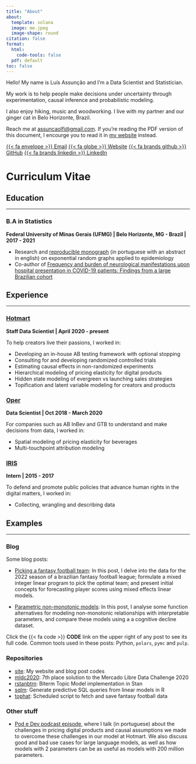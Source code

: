 ```yaml
---
title: "About"
about:
  template: solana
  image: me.jpeg
  image-shape: round
citation: false
format:
  html:
    code-tools: false
  pdf: default
toc: false
---
```


Hello! My name is Luís Assunção and I'm a Data Scientist and Statistician.

My work is to help people make decisions under uncertainty through
experimentation, causal inference and probabilistic modeling.

I also enjoy hiking, music and woodworking. I live with my partner and our
ginger cat in Belo Horizonte, Brazil.

Reach me at [assuncaolfi@gmail.com](mailto:assuncaolfi@gmail.com). If you're
reading the PDF version of this document, I encourge you to read it in [my
website](https://assuncaolfi.github.io/about.html) instead.

[{{< fa envelope >}} Email](mailto:assuncaolfi@gmail.com)
[{{< fa globe >}} Website](https://assuncaolfi.github.io)
[{{< fa brands github >}} GitHub](https://github.com/assuncaolfi)
[{{< fa brands linkedin >}} LinkedIn](https://linkedin.com/assuncaolfi)

# Curriculum Vitae

## Education

---

### B.A in Statistics

**Federal University of Minas Gerais (UFMG) | Belo Horizonte, MG - Brazil | 2017
- 2021**

* Research and [reproducible monograph](https://github.com/assuncaolfi/monografia/blob/main/monografia.pdf)
(in portuguese with an abstract in english) on exponential random graphs applied
to epidemiology
* Co-author of [Frequency and burden of neurological manifestations upon
hospital presentation in COVID-19 patients: Findings from a large Brazilian
cohort](https://pubmed.ncbi.nlm.nih.gov/36375382/)

## Experience

---

### [Hotmart](https://hotmart.com/en) 

**Staff Data Scientist | April 2020 - present**  

To help creators live their passions, I worked in:

* Developing an in-house AB testing framework with optional stopping
* Consulting for and developing randomized controlled trials
* Estimating causal effects in non-randomized experiments
* Hierarchical modeling of pricing elasticity for digital products 
* Hidden state modeling of evergreen vs launching sales strategies
* Topification and latent variable modeling for creators and products

### [Oper](https://operdata.com.br) 

**Data Scientist | Oct 2018 - March 2020**  

For companies such as AB InBev and GTB to understand and make decisions from
data, I worked in:

* Spatial modeling of pricing elasticity for beverages
* Multi-touchpoint attribution modeling

### [IRIS](https://irisbh.com.br/en/) 

**Intern | 2015 - 2017**

To defend and promote public policies that advance human rights in the digital
matters, I worked in:

* Collecting, wrangling and describing data

## Examples

---

### Blog

Some blog posts:

* [Picking a fantasy football team](https://assuncaolfi.github.io/blog/fantasy-football.html):
  In this post, I delve into the data for the 2022 season of a brazilian fantasy
  football league; formulate a mixed integer linear program to pick the optimal
  team; and present initial concepts for forecasting player scores using mixed
  effects linear models.
  
* [Parametric non-monotonic models](https://assuncaolfi.github.io/blog/non-monotonic.html):
  In this post, I analyse some function alternatives for modeling non-monotonic
  relationships with interpretable parameters, and compare these models using a
a cognitive decline dataset.

Click the {{< fa code >}} **CODE** link on the upper right of any post to see
its full code. Common tools used in these posts: Python, `polars`, `pymc` and
`pulp`.

### Repositories

* [site](https://github.com/assuncaolfi/site): My website and blog post codes
* [mldc2020](https://github.com/assuncaolfi/mldc2020): 7th place solution to the
Mercado Libre Data Challenge 2020
* [rstanbtm](https://github.com/assuncaolfi/rstanbtm): Biterm Topic Model
implementation in Stan
* [sqlm](https://github.com/assuncaolfi/qlm): Generate predictive SQL queries
from linear models in R
* [tophat](https://github.com/assuncaolfi/tophat): Scheduled script to fetch and
save fantasy football data

### Other stuff

* [Pod e Dev podcast episode](https://podcasts.apple.com/br/podcast/evolu%C3%A7%C3%A3o-e-perspectivas-futuras-para-intelig%C3%AAncia-artificial/id1666875166?i=1000628439729&l=en-GB),
where I talk (in portuguese) about the challenges in pricing digital products
and causal assumptions we made to overcome these challenges in our model at
Hotmart. We also discuss good and bad use cases for large language models, as
well as how models with 2 parameters can be as useful as models with 200 million
parameters.

